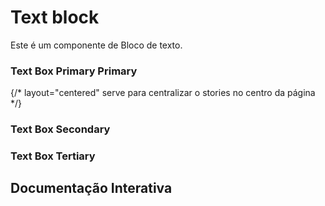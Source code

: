 

<Meta of={Story}/>

# Text block 

Este é um componente de Bloco de texto.

### Text Box Primary Primary

{/* layout="centered" serve para centralizar o stories no centro da página */}
<Canvas of={Story.TextBlockPrimary} layout="centered"/>

### Text Box Secondary

<Canvas of={Story.TextBlockSecondary} layout="centered"/>

### Text Box Tertiary

<Canvas of={Story.TextBlockTertiary} layout="centered"/>

## Documentação Interativa

<Primary/>
<Controls/>